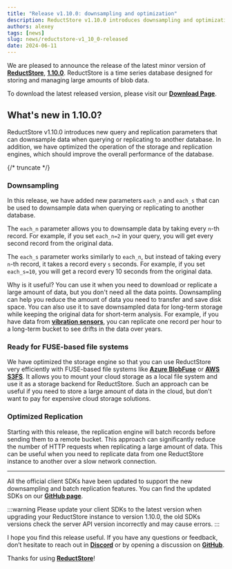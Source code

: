 ```yaml
---
title: "Release v1.10.0: downsampling and optimization"
description: ReductStore v1.10.0 introduces downsampling and optimization features that can help you improve query and replication performance.
authors: alexey
tags: [news]
slug: news/reductstore-v1_10_0-released
date: 2024-06-11
---
```


We are pleased to announce the release of the latest minor version of [**ReductStore**](https://www.reduct.store/), [**1.10.0**](https://github.com/reductstore/reductstore/releases/tag/v1.10.0). ReductStore is a time series database designed for storing and managing large amounts of blob data.

To download the latest released version, please visit our [**Download Page**](https://www.reduct.store/download).

## What's new in 1.10.0?

ReductStore v1.10.0 introduces new query and replication parameters that can downsample data when querying or replicating to another database. In addition, we have optimized the operation of the storage and replication engines, which should improve the overall performance of the database.


{/* truncate */}

### Downsampling

In this release, we have added new parameters `each_n` and `each_s` that can be used to downsample data when querying or replicating to another database.

The `each_n` parameter allows you to downsample data by taking every `n`-th record. For example, if you set `each_n=2` in your query, you will get every second record from the original data.

The `each_s` parameter works similarly to `each_n`, but instead of taking every `n`-th record, it takes a record every `s` seconds. For example, if you set `each_s=10`, you will get a record every 10 seconds from the original data.

Why is it useful? You can use it when you need to download or replicate a large amount of data, but you don't need all the data points. Downsampling can help you reduce the amount of data you need to transfer and save disk space.
You can also use it to save downsampled data for long-term storage while keeping the original data for short-term analysis. For example, if you have data from **[vibration sensors](/use-cases/vibration-sensors)**, you can replicate one record per hour to a long-term bucket to see drifts in the data over years.

### Ready for FUSE-based file systems

We have optimized the storage engine so that you can use ReductStore very efficiently with FUSE-based file systems like [**Azure BlobFuse**](https://learn.microsoft.com/de-de/azure/storage/blobs/blobfuse2-what-is) or [**AWS S3FS**](https://github.com/s3fs-fuse/s3fs-fuse). It allows you to mount your cloud storage as a local file system and use it as a storage backend for ReductStore. Such an approach can be useful if you need to store a large amount of data in the cloud, but don't want to pay for expensive cloud storage solutions.

### Optimized Replication

Starting with this release, the replication engine will batch records before sending them to a remote bucket. This approach can significantly reduce the number of HTTP requests when replicating a large amount of data. This can be useful when you need to replicate data from one ReductStore instance to another over a slow network connection.

----------------

All the official client SDKs have been updated to support the new downsampling and batch replication features. You can find the updated SDKs on our [**GitHub page**](https://github.com/reductstore).

:::warning
Please update your client SDKs to the latest version when upgrading your ReductStore instance to version 1.10.0, the old SDKs versions check the server API version incorrectly and may cause errors.
:::


I hope you find this release useful. If you have any questions or feedback, don’t hesitate to reach out in [**Discord**](https://discord.com/invite/8wPtPGJYsn) or by opening a discussion on [**GitHub**](https://github.com/reductstore/reductstore/discussions).

Thanks for using [**ReductStore**](https://www.reduct.store/)!